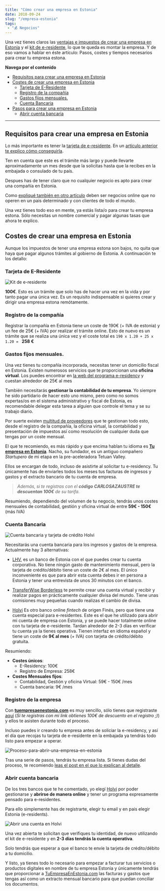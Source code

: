```yaml
---
title: "Cómo crear una empresa en Estonia"
date: 2018-09-24
slug: "/empresa-estonia"
tags: 
 - "💰 Negocios"
---
```

Una vez tienes claros las [ventajas e impuestos de crear una empresa en Estonia](/impuestos-estonia) y el [kit de e-residente](/e-residency), lo que te queda es montar la empresa. Y de eso vamos a hablar en éste artículo: Pasos, costes y tiempos necesarios para crear tu empresa estona.

**Navega por el contenido**
* [Requisitos para crear una empresa en Estonia](#requisitosparacrearunaempresaenestonia)
* [Costes de crear una empresa en Estonia](#costesdecrearunaempresaenestonia)
    * [Tarjeta de E-Residente](#tarjetadeeresidente)
    * [Registro de la compañía](#registrodelacompaa)
    * [Gastos fijos mensuales. ](#gastosfijosmensuales)
    * [Cuenta Bancaria](#cuentabancaria)
* [Pasos para crear una empresa en Estonia](#pasosparacrearunaempresaenestonia)
    * [Abrir cuenta bancaria](#abrircuentabancaria)

***

## Requisitos para crear una empresa en Estonia
Lo más importante es tener la [tarjeta de e-residente](/e-residency). En un [artículo anterior te explico cómo conseguirla](/e-residency). 

Ten en cuenta que este es el trámite más largo y puede llevarte aproximadamente un mes desde que la solicitas hasta que la recibes en la embajada o consulado de tu país.

Despues has de tener claro que no cualquier negocio es apto para crear una compañía en Estonia. 

Como [expliqué también en otro artículo](/impuestos-estonia) deben ser negocios online que no operen en un pais determinado y con clientes de todo el mundo.

Una vez tienes todo eso en mente, ya estás lista/o para crear tu empresa estona. Sólo necesitas un nombre comercial y pagar algunas tasas que ahora te explico.

## Costes de crear una empresa en Estonia
Aunque los impuestos de tener una empresa estona son bajos, no quita que haya que pagar algunos trámites al gobierno de Estonia. A continuación te los detallo:

### Tarjeta de E-Residente

![Kit de e-residente](./IMG_20180912_173233-1.jpg)

**100€**. Esto es un trámite que solo has de hacer una vez en la vida y por tanto pagar una única vez. Es un requisito indispensable si quieres crear y dirigir una empresa estona remótamente.

### Registro de la compañía
Registrar la compañía en Estonia tiene un coste de 190€ (+ IVA de estonia) y un fee de 25€ (+ IVA) por realizar el trámite online. Esto de nuevo es un trámite que se realiza una única vez y el coste total es `190 x 1.20 + 25 x 1.20 = ` **258 €**

### Gastos fijos mensuales. 

Una vez tienes tu compañía incorporada, necesitas tener un domicilio fiscal en Estonia. Existen numerosos servicios que te proporcionan una **oficina virtual**. Los puedes encontrar en [la web del programa e-residency](https://e-resident.gov.ee/run-a-company/) y cuestan alrededor de 25€ al mes

También necesitarás **gestionar la contabilidad de tu empresa**. Yo siempre he sido partidario de hacer esto uno mismo, pero como no somos expertas/os en el sistema administrativo y fiscal de Estonia, es recomendable delegar esta tarea a alguien que controle el tema y se su trabajo diario.

Por suerte existen [multitud de proveedores](https://e-resident.gov.ee/run-a-company/) que te gestionan todo esto, desde el registro de la compañía, la oficina virtual, la contabilidad y presentación de impuestos así como resolución de cualquier duda que tengas por un coste mensual.

El que te recomiendo, es más rápido y que encima hablan tu idioma es **[Tu empresa en Estonia](https://tuempresaenestonia.com/)**. Nacho, su fundador, es un antiguo compañero *Startupero* de mi etapa en la pre-aceleradora Tetuan Valley. 

Ellos se encargan de todo, incluso de asistirte al solicitar tu e-residency. Tu únicamente has de enviarles todos los meses tus facturas de ingresos y gastos y el extracto bancario de tu cuenta de empresa.

>*Además, si te registras con el **código CARLOSAZAUSTRE te descuentan 100€** de su tarifa.*

Resumiendo, dependiendo del volumen de tu negocio, tendrás unos costes mensuales de contabilidad, gestión y oficina virtual de entre **59€ - 150€** (más IVA)

### Cuenta Bancaria

![Cuenta bancaria y tarjeta de crédito Holvi](./hero-e-residents-1024x546@2x.jpg)

Necesitarás una cuenta bancaria para los ingresos y gastos de la empresa. Actualmente hay 3 alternativas:

* [LHV](https://www.lhv.ee/en/), es un banco de Estonia con el que puedes crear tu cuenta corporativa. No tiene ningún gasto de mantenimiento mensual, pero la tarjeta de crédito/débito tiene un coste de 2€ al mes. El único inconveniente es que para abrir esta cuenta debes ir en persona a Estonia y tener una entrevista de unos 30 minutos con el banco.

* [TransferWise Borderless](https://transferwise.com/gb/borderless/) te permite crear una cuenta virtual y recibir y realizar pagos en prácticamente cualquier divisa del mundo. Tiene unas comisiones muy pequeñas cuando realizas el cambio de divisa.

* [Holvi](https://about.holvi.com/e-residents/) Es otro banco online *fintech* de origen Finés, pero que tiene una cuenta especial para e-residentes. Este es el que he utilizado para abrir mi cuenta de empresa con Estonia, y se puede hacer totalmente online con tu tarjeta de e-residente. Tardan alrededor de 2-3 días en verificar tu cuenta  ya la tienes operativa. Tienen interfaz en idioma español y tiene un coste de **9€ al mes** (+ IVA) con tarjeta de crédito/débito gratuita.

Resumiendo:

* **Costes únicos**:
    * E-Residency: 100€
    * Registro de Empresa: 258€
* **Costes Mensuales fijos**:
    * Contabilidad, Gestión y oficina Virtual: 59€ - 150€ /mes
    * Cuenta bancaria: 9€ /mes

### Registro de la empresa

Con **[tuempresaenestonia.com](https://tuempresaenestonia.com/app/registeryourcompany.html?code=Q0FSTE9TQVpBVVNUUkU=)** es muy sencillo, sólo tienes que registraste [aquí](https://tuempresaenestonia.com/app/registeryourcompany.html?code=Q0FSTE9TQVpBVVNUUkU=) (*Si te registras con mi link obtienes 100€ de descuento en el registro ;)*) y ellos te asisten durante todo el proceso.

Incluso puedes ir creando tu empresa antes de soliciar la e-residency, y así el día que recojas tu tarjeta de e-residente en la embajada ya tendrás todo listo para empezar a operar.

![Proceso-para-abrir-una-empresa-en-estonia](./Proceso-para-el-blog.png)

Tras una serie de pasos, tendrás tu empresa lista. Si tienes dudas del proceso, te recomiendo [leas el post en el que lo explican al detalle](https://tuempresaenestonia.com/el-proceso-de-montar-tu-empresa-en-estonia/).


### Abrir cuenta bancaria

De los tres bancos que te he comentado, yo elegí [Holvi](https://about.holvi.com/e-residents/) por poder gestionarse y **abrirse de manera online** y tener un programa expresamente pensado para e-residentes.

Para ello simplemente has de registrarte, elegir tu email y en pais elegir Estonia (e-residents).

![Abrir una cuenta en Holvi](./Screen-Shot-2018-09-16-at-17.46.15.png)

Una vez abierta te solicitan que verifiques tu identidad, de nuevo utilizando el kit de e-residente y en **2-3 días tendrás la cuenta operativa**.

Solo tendrás que esperar a que el banco te envíe la tarjeta de crédito/débito a tu domicilio.

Y listo, ya tienes todo lo necesario para empezar a facturar tus servicios o productos digitales en nombre de tu empresa Estonia y únicamente tendrás que proporcionar a [TuEmpresaEnEstonia.com](https://tuempresaenestonia.com/app/registeryourcompany.html?code=Q0FSTE9TQVpBVVNUUkU=) las facturas y gastos que tengas así como un extracto mensual bancario para que puedan conciliar los documentos.
